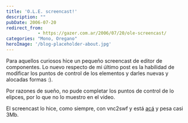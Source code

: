 ```yaml
---
title: 'O.L.E. screencast!'
description: ""
pubDate: 2006-07-20
redirect_from: 
            - https://gazer.com.ar/2006/07/20/ole-screencast/
categories: "Mono, Oregano"
heroImage: '/blog-placeholder-about.jpg'
---
```

Para aquellos curiosos hice un pequeño screencast de editor de componentes. Lo nuevo respecto de mi último post es la habilidad de modificar los puntos de control de los elementos y darles nuevas y alocadas formas :).

Por razones de sueño, no pude completar los puntos de control de lo elipces, por lo que no lo muestro en el video.

El screencast lo hice, como siempre, con vnc2swf y está [acá](/img/OreganoLibEditor.html) y pesa casi 3Mb.
